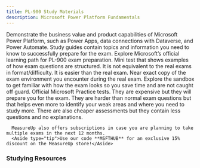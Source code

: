 ```yaml
---
title: PL-900 Study Materials
description: Microsoft Power Platform Fundamentals
---
```



<LinkCard title="Explore additional resources below!" href="#studying-resources" />

<Card title="Get Started" icon="star"> 
  <LinkCard title="Exam PL-900: Microsoft Power Platform Fundamentals" href="https://learn.microsoft.com/en-us/credentials/certifications/power-platform-fundamentals/?WT.mc_id=studentamb_165290" target="_blank"/>
      Demonstrate the business value and product capabilities of Microsoft Power Platform, such as Power Apps, data connections with Dataverse, and Power Automate.
  <LinkCard title="PL-900 Study Guide" href="https://learn.microsoft.com/en-us/credentials/certifications/resources/study-guides/pl-900?WT.mc_id=studentamb_165290" target="_blank"/>
      Study guides contain topics and information you need to know to successfully prepare for the exam.
  <LinkCard title="Microsoft Learn" href="https://learn.microsoft.com/en-us/training/courses/pl-900t00?WT.mc_id=studentamb_165290" target="_blank"/>
      Explore Microsoft’s official learning path for PL-900 exam preparation.
  <LinkCard title="Practice Assessment" href="https://learn.microsoft.com/en-us/certifications/exams/pl-900/practice/assessment?assessment-type=practice&assessmentId=34&WT.mc_id=studentamb_165290" target="_blank"/>
      Mini test that shows examples of how exam questions are structured. It is not equivalent to the real exams in format/difficulty. It is easier than the real exam.
  <LinkCard title="Exam Sandbox" href="https://aka.ms/examdemo" target="_blank"/>
      Near exact copy of the exam environment you encounter during the real exam. Explore the sandbox to get familiar with how the exam looks so you save time and are not caught off guard.
</Card>

<Card title="MeasureUp Practice Tests" icon="open-book"> 
<CardGrid>
  <LinkCard title="MeasureUp Assessment" href="https://www.measureup.com/assessment-pl-900-microsoft-power-platform-fundamentals.html#u44" target="_blank"/>
  <LinkCard title="MeasureUp Practice Test" href="https://www.measureup.com/microsoft-practice-test-pl-900-microsoft-power-platform-fundamentals.html#u44" target="_blank"/>
</CardGrid>
  <LinkCard title="MeasureUp Subscriptions" href="https://www.measureup.com/subscription-plans-for-individuals#u44" target="_blank"/>
      Official Microsoft Practice tests. They are expensive but they will prepare you for the exam. They are harder than normal exam questions but that helps 
      even more to identify your weak areas and where you need to study more. There are also cheaper assessments but they contain less questions and no explanations.

      MeasureUp also offers subscriptions in case you are planning to take multiple exams in the next 12 months. 
      <Aside type="tip">Use our code **MSFTHUB** for an exclusive 15% discount on the MeasureUp store!</Aside>
</Card>

### Studying Resources

<Tabs>

  <TabItem label="Text">
  <CardGrid>
    <LinkCard title="Microsoft Learn" href="https://learn.microsoft.com/en-us/training/courses/pl-900t00?WT.mc_id=studentamb_165290" target="_blank"/>
  </CardGrid>
  </TabItem>

  <TabItem label="Videos">
  <CardGrid>
    <LinkCard title="freeCodeCamp.org PL-900 Course" href="https://www.youtube.com/watch?v=ZTPcRWK0ytE" target="_blank"/>
    <LinkCard title="John Savill PL-900 Study Cram" href="https://www.youtube.com/watch?v=lbPHM-MiEUA" target="_blank"/>
    <LinkCard title="A Guide To Cloud" href="https://www.youtube.com/playlist?list=PLhLKc18P9YOAw_Iuo68yy47_HDoH7AT1N" target="_blank"/>
    <LinkCard title="Microsoft Virtual Training Day - Power Platform Fundamentals" href="https://events.microsoft.com/en-us/allevents/?language=English&clientTimeZone=1&search=Microsoft%20Power%20Platform%20Virtual%20Training%20Day:%20Fundamentals" target="_blank"/>
  </CardGrid>
  </TabItem>

  <TabItem label="Tests">
  <CardGrid>
    <LinkCard title="Microsoft Learn Practice Assessment" href="https://learn.microsoft.com/en-us/certifications/exams/pl-900/practice/assessment?assessment-type=practice&assessmentId=34&WT.mc_id=studentamb_165290" target="_blank"/>
    <LinkCard title="MeasureUp Practice Tests" href="https://www.measureup.com/microsoft-practice-test-pl-900-microsoft-power-platform-fundamentals.html#u44" target="_blank"/>
    <LinkCard title="MeasureUp Assessment" href="https://www.measureup.com/assessment-pl-900-microsoft-power-platform-fundamentals.html#u44" target="_blank"/>
  </CardGrid>
  </TabItem>

  <TabItem label="Paid">
  <CardGrid>
</CardGrid>
  </TabItem>

  <TabItem label="Misc">
  <CardGrid>
  </CardGrid>
  </TabItem>
</Tabs>
